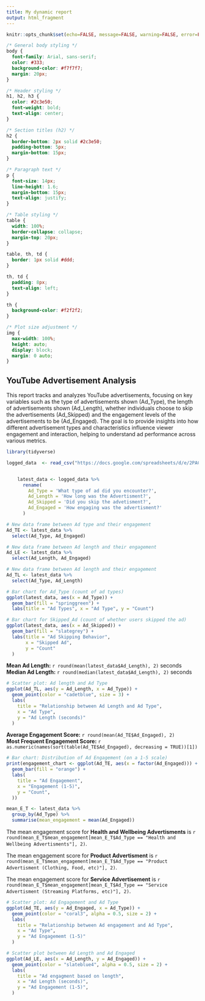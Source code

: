---
title: My dynamic report
output: html_fragment
---

```{r setup, include=FALSE}
knitr::opts_chunk$set(echo=FALSE, message=FALSE, warning=FALSE, error=FALSE)

```

```{css}
/* General body styling */
body {
  font-family: Arial, sans-serif;
  color: #333;
  background-color: #f7f7f7;
  margin: 20px;
}

/* Header styling */
h1, h2, h3 {
  color: #2c3e50;
  font-weight: bold;
  text-align: center;
}

/* Section titles (h2) */
h2 {
  border-bottom: 2px solid #2c3e50;
  padding-bottom: 5px;
  margin-bottom: 15px;
}

/* Paragraph text */
p {
  font-size: 14px;
  line-height: 1.6;
  margin-bottom: 15px;
  text-align: justify;
}

/* Table styling */
table {
  width: 100%;
  border-collapse: collapse;
  margin-top: 20px;
}

table, th, td {
  border: 1px solid #ddd;
}

th, td {
  padding: 8px;
  text-align: left;
}

th {
  background-color: #f2f2f2;
}

/* Plot size adjustment */
img {
  max-width: 100%;
  height: auto;
  display: block;
  margin: 0 auto;
}

```

##  YouTube Advertisement Analysis

This report tracks and analyzes YouTube advertisements, focusing on key variables such as the type of advertisements shown (Ad_Type), the length of advertisements shown (Ad_Length), whether individuals choose to skip the advertisements (Ad_Skipped) and the engagement levels of the advertisements to be (Ad_Engaged). The goal is to provide insights into how different advertisement types and characteristics influence viewer engagement and interaction, helping to understand ad performance across various metrics.


```{r, echo=FALSE}
library(tidyverse)

logged_data  <- read_csv("https://docs.google.com/spreadsheets/d/e/2PACX-1vQQSF3f45kWWR-spYlDLPZ6OOXZuDwSaTNyutQWj_ej8fKHdr9RE--fnIKmUCvDPugwLdZa9J3Dbb_1/pub?gid=2013861753&single=true&output=csv")


    latest_data <- logged_data %>%
      rename(
        Ad_Type = 'What type of ad did you encounter?',
        Ad_Length = 'How long was the Advertisment?',
        Ad_Skipped = 'Did you skip the advetisment?',
        Ad_Engaged = 'How engaging was the advertisment?'
      )

# New data frame between Ad type and their engagement
Ad_TE <- latest_data %>%
  select(Ad_Type, Ad_Engaged)

# New data frame between Ad length and their engagement
Ad_LE <- latest_data %>%
  select(Ad_Length, Ad_Engaged)

# New data frame between Ad length and their engagement
Ad_TL <- latest_data %>%
  select(Ad_Type, Ad_Length)

```


```{r, echo=FALSE}
# Bar chart for Ad_Type (count of ad types)
ggplot(latest_data, aes(x = Ad_Type)) +
  geom_bar(fill = "springgreen") +
  labs(title = "Ad Types", x = "Ad Type", y = "Count")

# Bar chart for Skipped_Ad (count of whether users skipped the ad)
ggplot(latest_data, aes(x = Ad_Skipped)) +
  geom_bar(fill = "slategrey") +
  labs(title = "Ad Skipping Behavior",
       x = "Skipped Ad",
       y = "Count"
  )
```

**Mean Ad Length:** `r round(mean(latest_data$Ad_Length), 2)` seconds  
**Median Ad Length:** `r round(median(latest_data$Ad_Length), 2)` seconds

```{r, echo=FALSE}

# Scatter plot: Ad length and Ad Type
ggplot(Ad_TL, aes(y = Ad_Length, x = Ad_Type)) +
  geom_point(color = "cadetblue", size = 3) +
  labs(
    title = "Relationship between Ad Length and Ad Type",
    x = "Ad Type",
    y = "Ad Length (seconds)"
  )
```

**Average Engagement Score:** `r round(mean(Ad_TE$Ad_Engaged), 2)`  
**Most Frequent Engagement Score:** `r as.numeric(names(sort(table(Ad_TE$Ad_Engaged), decreasing = TRUE))[1])`

```{r, echo=FALSE}
# Bar chart: Distribution of Ad Engagement (on a 1-5 scale)
print(engagement_chart <- ggplot(Ad_TE, aes(x = factor(Ad_Engaged))) +
  geom_bar(fill = "orange") +
  labs(
    title = "Ad Engagement",
    x = "Engagement (1-5)",
    y = "Count",
  ))

mean_E_T <- latest_data %>%
  group_by(Ad_Type) %>%
  summarise(mean_engagement = mean(Ad_Engaged))
```

The mean engagement score for **Health and Wellbeing Advertisments** is `r round(mean_E_T$mean_engagement[mean_E_T$Ad_Type == "Health and Wellbeing Advertisments"], 2)`.

The mean engagement score for **Product Advertisment** is `r round(mean_E_T$mean_engagement[mean_E_T$Ad_Type == "Product Advertisment (Clothing, Food, etc)"], 2)`.

The mean engagement score for **Service Advertisement** is `r round(mean_E_T$mean_engagement[mean_E_T$Ad_Type == "Service Advertisment (Streaming Platforms, etc)"], 2)`.


```{r, echo=FALSE}

# Scatter plot: Ad Engagement and Ad Type
ggplot(Ad_TE, aes(y = Ad_Engaged, x = Ad_Type)) +
  geom_point(color = "coral3", alpha = 0.5, size = 2) +
  labs(
    title = "Relationship between Ad engagement and Ad Type",
    x = "Ad Type",
    y = "Ad Engagememt (1-5)"
  )

# Scatter plot between Ad Length and Ad Engaged
ggplot(Ad_LE, aes(x = Ad_Length, y = Ad_Engaged)) +
  geom_point(color = "slateblue4", alpha = 0.5, size = 2) +  
  labs(
    title = "Ad engagment based on length",
    x = "Ad Length (seconds)",
    y = "Ad Engagement (1-5)",
  )
```